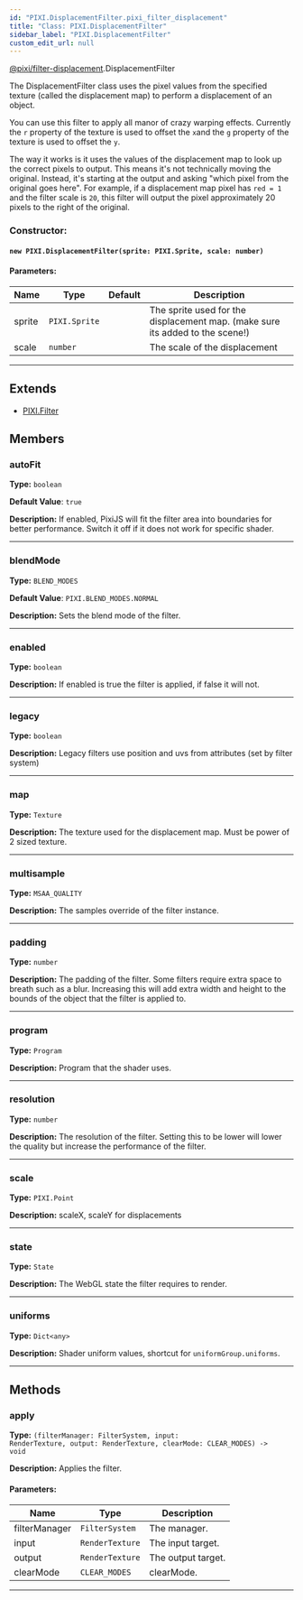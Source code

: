 ```yaml
---
id: "PIXI.DisplacementFilter.pixi_filter_displacement"
title: "Class: PIXI.DisplacementFilter"
sidebar_label: "PIXI.DisplacementFilter"
custom_edit_url: null
---
```



<div class="package-name">

[@pixi/filter-displacement](../modules/pixi_filter_displacement).DisplacementFilter

</div>


The DisplacementFilter class uses the pixel values from the specified texture (called the displacement map) to perform a displacement of an object.

You can use this filter to apply all manor of crazy warping effects. Currently the `r` property of the texture is used to offset the `x`and the `g` property of the texture is used to offset the `y`.

The way it works is it uses the values of the displacement map to look up the correct pixels to output. This means it's not technically moving the original. Instead, it's starting at the output and asking "which pixel from the original goes here". For example, if a displacement map pixel has `red = 1` and the filter scale is `20`, this filter will output the pixel approximately 20 pixels to the right of the original.



        

<article>

### Constructor:
<h4><code>new PIXI.DisplacementFilter(sprite&#58; PIXI.Sprite, scale&#58; number) </code></h4>

#### Parameters:
| Name   | Type                     | Default       | Description                                                                   |
| ------ | ------------------------ | ------------- | ----------------------------------------------------------------------------- |
| sprite | <code>PIXI.Sprite</code> | <code></code> | The sprite used for the displacement map. (make sure its added to the scene!) |
| scale  | <code>number</code>      | <code></code> | The scale of the displacement                                                 |

</article>

---------------------------------------


## Extends
- [PIXI.Filter](../classes/PIXI.Filter.pixi_core)

## Members
<article>

### autoFit 
**Type:** <code>boolean</code>

**Default Value**: <code>true</code>

**Description:** If enabled, PixiJS will fit the filter area into boundaries for better performance. Switch it off if it does not work for specific shader.

</article>


---------------------------------------

<article>

### blendMode 
**Type:** <code>BLEND_MODES</code>

**Default Value**: <code>PIXI.BLEND_MODES.NORMAL</code>

**Description:** Sets the blend mode of the filter.

</article>


---------------------------------------

<article>

### enabled 
**Type:** <code>boolean</code>

**Description:** If enabled is true the filter is applied, if false it will not.

</article>


---------------------------------------

<article>

### legacy 
**Type:** <code>boolean</code>

**Description:** Legacy filters use position and uvs from attributes (set by filter system)

</article>


---------------------------------------

<article>

### map 
**Type:** <code>Texture</code>

**Description:** The texture used for the displacement map. Must be power of 2 sized texture.

</article>


---------------------------------------

<article>

### multisample 
**Type:** <code>MSAA_QUALITY</code>

**Description:** The samples override of the filter instance.

</article>


---------------------------------------

<article>

### padding 
**Type:** <code>number</code>

**Description:** The padding of the filter. Some filters require extra space to breath such as a blur. Increasing this will add extra width and height to the bounds of the object that the filter is applied to.

</article>


---------------------------------------

<article>

### program 
**Type:** <code>Program</code>

**Description:** Program that the shader uses.

</article>


---------------------------------------

<article>

### resolution 
**Type:** <code>number</code>

**Description:** The resolution of the filter. Setting this to be lower will lower the quality but increase the performance of the filter.

</article>


---------------------------------------

<article>

### scale 
**Type:** <code>PIXI.Point</code>

**Description:** scaleX, scaleY for displacements

</article>


---------------------------------------

<article>

### state 
**Type:** <code>State</code>

**Description:** The WebGL state the filter requires to render.

</article>


---------------------------------------

<article>

### uniforms 
**Type:** <code>Dict&#60;any&#62;</code>

**Description:** Shader uniform values, shortcut for `uniformGroup.uniforms`.

</article>


---------------------------------------


## Methods
<article>

### apply 
**Type:** <code>(filterManager&#58; FilterSystem, input&#58; RenderTexture, output&#58; RenderTexture, clearMode&#58; CLEAR_MODES) -&#62; void</code>

**Description:** Applies the filter.

#### Parameters:
| Name          | Type                       | Description        |
| ------------- | -------------------------- | ------------------ |
| filterManager | <code>FilterSystem</code>  | The manager.       |
| input         | <code>RenderTexture</code> | The input target.  |
| output        | <code>RenderTexture</code> | The output target. |
| clearMode     | <code>CLEAR_MODES</code>   | clearMode.         |
</article>


---------------------------------------


    